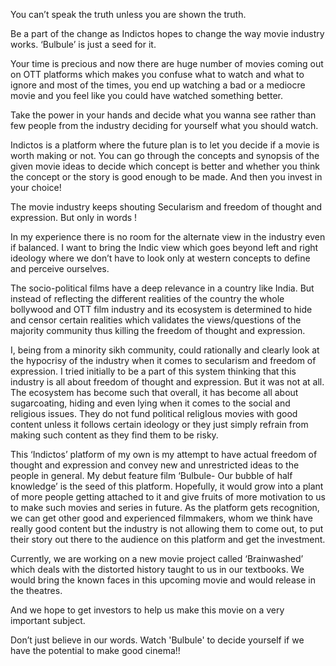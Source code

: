 You can’t speak the truth unless you are shown the truth.

Be a part of the change as Indictos hopes to change the way movie industry works. ‘Bulbule’ is just a seed for it.

Your time is precious and now there are huge number of movies coming out on OTT platforms which makes you confuse what to watch and what to ignore and most of the times, you end up watching a bad or a mediocre movie and you feel like you could have watched something better.

Take the power in your hands and decide what you wanna see rather than few people from the industry deciding for yourself what you should watch.

Indictos is a platform where the future plan is to let you decide if a movie is worth making or not. You can go through the concepts and synopsis of the given movie ideas to decide which concept is better and whether you think the concept or the story is good enough to be made. And then you invest in your choice!

The movie industry keeps shouting Secularism and freedom of thought and expression. But only in words !

In my experience there is no room for the alternate view in the industry even if balanced. I want to bring the Indic view which goes beyond left and right ideology where we don’t have to look only at western concepts to define and perceive ourselves.

The socio-political films have a deep relevance in a country like India. But instead of reflecting the different realities of the country the whole bollywood and OTT film industry and its ecosystem is determined to hide and censor certain realities which validates the views/questions of the majority community thus killing the freedom of thought and expression.

I, being from a minority sikh community, could rationally and clearly look at the hypocrisy of the industry when it comes to secularism and freedom of expression. I tried initially to be a part of this system thinking that this industry is all about freedom of thought and expression. But it was not at all. The ecosystem has become such that overall, it has become all about sugarcoating, hiding and even lying when it comes to the social and religious issues. They do not fund political religIous movies with good content unless it follows certain ideology or they just simply refrain from making such content as they find them to be risky.

This ‘Indictos’ platform of my own is my attempt to have actual freedom of thought and expression and convey new and unrestricted ideas to the people in general. My debut feature film ‘Bulbule- Our bubble of half knowledge’ is the seed of this platform. Hopefully, it would grow into a plant of more people getting attached to it and give fruits of more motivation to us to make such movies and series in future. As the platform gets recognition, we can get other good and experienced filmmakers, whom we think have really good content but the industry is not allowing them to come out, to put their story out there to the audience on this platform and get the investment.

Currently, we are working on a new movie project called ‘Brainwashed’ which deals with the distorted history taught to us in our textbooks. We would bring the known faces in this upcoming movie and would release in the theatres.

And we hope to get investors to help us make this movie on a very important subject.

Don’t just believe in our words. Watch 'Bulbule' to decide yourself if we have the potential to make good cinema!!
